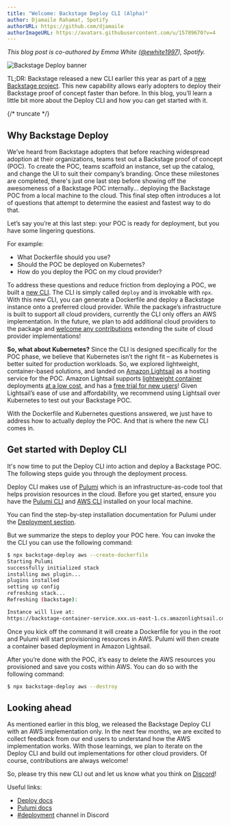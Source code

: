 ```yaml
---
title: "Welcome: Backstage Deploy CLI (Alpha)"
author: Djamaile Rahamat, Spotify
authorURL: https://github.com/djamaile
authorImageURL: https://avatars.githubusercontent.com/u/15789670?v=4
---
```


_This blog post is co-authored by Emma White ([@ewhite1997](https://github.com/ewhite1997)), Spotify._

![Backstage Deploy banner](assets/2023-05-06/Welcome-Backstage-Deploy.png)

TL;DR: Backstage released a new CLI earlier this year as part of a [new Backstage project](https://github.com/backstage/backstage-deploy). This new capability allows early adopters to deploy their Backstage proof of concept faster than before. In this blog, you’ll learn a little bit more about the Deploy CLI and how you can get started with it. 

{/* truncate */}


## Why Backstage Deploy 

We’ve heard from Backstage adopters that before reaching widespread adoption at their organizations, teams test out a Backstage proof of concept (POC). To create the POC, teams scaffold an instance, set up the catalog, and change the UI to suit their company’s branding. Once these milestones are completed, there's just one last step before showing off the awesomeness of a Backstage POC internally... deploying the Backstage POC from a local machine to the cloud. This final step often introduces a lot of questions that attempt to determine the easiest and fastest way to do that.  

Let’s say you’re at this last step: your POC is ready for deployment, but you have some lingering questions. 

For example:
- What Dockerfile should you use?
- Should the POC be deployed on Kubernetes?
- How do you deploy the POC on my cloud provider? 

To address these questions and reduce friction from deploying a POC, we built a [new CLI](https://github.com/backstage/backstage-deploy). The CLI is simply called `deploy` and is invokable with `npx`.  With this new CLI, you can generate a Dockerfile and deploy a Backstage instance onto a preferred cloud provider.  While the package’s infrastructure is built to support all cloud providers, currently the CLI only offers an AWS implementation. In the future, we plan to add additional cloud providers to the package and [welcome any contributions](https://github.com/backstage/backstage/blob/6996b3338d678efc03307112524060e9dc2ad769/CONTRIBUTING.md) extending the suite of cloud provider implementations!  

**So, what about Kubernetes?** Since the CLI is designed specifically for the POC phase, we believe that Kubernetes isn’t the right fit – as Kubernetes is better suited for production workloads. So, we explored lightweight, container-based solutions, and landed on [Amazon Lightsail](https://docs.aws.amazon.com/lightsail/index.html) as a hosting service for the POC.
Amazon Lightsail supports [lightweight container](https://lightsail.aws.amazon.com/ls/docs/en_us/articles/amazon-lightsail-container-services) deployments [at a low cost](https://aws.amazon.com/lightsail/pricing/), and has a [free trial for new users](https://aws.amazon.com/lightsail/pricing/?loc=ft#AWS_Free_Tier)! Given Lightsail’s ease of use and affordability, we recommend using Lightsail over Kubernetes to test out your Backstage POC.  

With the Dockerfile and Kubernetes questions answered, we just have to address how to actually deploy the POC. And that is where the new CLI comes in. 

## Get started with Deploy CLI

It's now time to put the Deploy CLI into action and deploy a Backstage POC. The following steps guide you through the deployment process.

Deploy CLI makes use of [Pulumi](https://www.pulumi.com/docs/) which is an infrastructure-as-code tool that helps provision resources in the cloud. Before you get started, ensure you have the [Pulumi CLI](https://www.pulumi.com/docs/cli/) and [AWS CLI](https://docs.aws.amazon.com/cli/latest/userguide/getting-started-install.html) installed on your local machine. 

You can find the step-by-step installation documentation for Pulumi under the [Deployment section](https://backstage.io/docs/deployment/pulumi/aws). 

But we summarize the steps to deploy your POC here. You can invoke the the CLI you can use the following command:

```bash
$ npx backstage-deploy aws --create-dockerfile
Starting Pulumi
successfully initialized stack
installing aws plugin...
plugins installed
setting up config
refreshing stack...
Refreshing (backstage):

Instance will live at:
https://backstage-container-service.xxx.us-east-1.cs.amazonlightsail.com/
```

Once you kick off the command it will create a Dockerfile for you in the root and Pulumi will start provisioning resources in AWS.
Pulumi will then create a container based deployment in Amazon Lightsail.

After you’re done with the POC, it’s easy to delete the AWS resources you provisioned and save you costs within AWS. You can do so with the following command: 

```bash
$ npx backstage-deploy aws --destroy
```
## Looking ahead

As mentioned earlier in this blog, we released the Backstage Deploy CLI with an AWS implementation only. In the next few months, we are excited to collect feedback from our end users to understand how the AWS implementation works. With those learnings, we plan to iterate on the Deploy CLI and build out implementations for other cloud providers. Of course, contributions are always welcome! 

So, please try this new CLI out and let us know what you think on [Discord](https://discord.com/channels/687207715902193673/995973463208644678)!

Useful links:

- [Deploy docs](https://backstage.io/docs/deployment/pulumi/aws)
- [Pulumi docs](https://www.pulumi.com/docs/)
- [#deployment](https://discord.com/channels/687207715902193673/995973463208644678) channel in Discord

